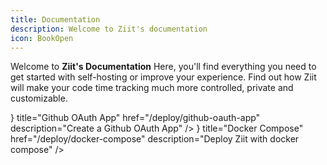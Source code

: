 ```yaml
---
title: Documentation
description: Welcome to Ziit's documentation
icon: BookOpen
---
```



Welcome to **Ziit's Documentation** Here, you'll find everything you need to get started with self-hosting or improve your experience. Find out how Ziit will make your code time tracking much more controlled, private and customizable.

<Cards cols={2}>
  <Card 
    icon={<MdiGithub />} 
    title="Github OAuth App" 
    href="/deploy/github-oauth-app" 
    description="Create a Github OAuth App" 
  />
  <Card 
    icon={<MdiDocker />} 
    title="Docker Compose" 
    href="/deploy/docker-compose" 
    description="Deploy Ziit with docker compose" 
  />
</Cards>